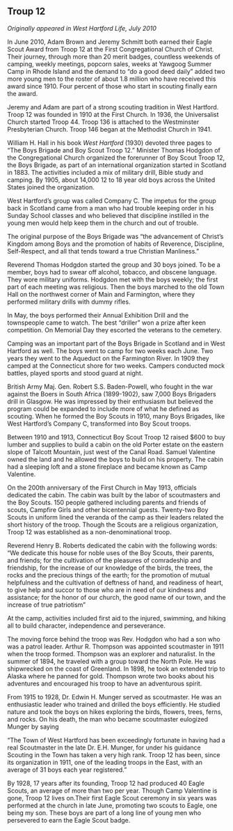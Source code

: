 ## Troup 12 {-}

*Originally appeared in West Hartford Life, July 2010*

In June 2010, Adam Brown and Jeremy Schmitt both earned their Eagle Scout Award from Troop 12 at the First Congregational Church of Christ. Their journey, through more than 20 merit badges, countless weekends of camping, weekly meetings, popcorn sales, weeks at Yawgoog Summer Camp in Rhode Island and the demand to “do a good deed daily” added two more young men to the roster of about 1.8 million who have received this award since 1910. Four percent of those who start in scouting finally earn the award.

Jeremy and Adam are part of a strong scouting tradition in West Hartford. Troop 12 was founded in 1910 at the First Church. In 1936, the Universalist Church started Troop 44. Troop 136 is attached to the Westminster Presbyterian Church. Troop 146 began at the Methodist Church in 1941.

William H. Hall in his book *West Hartford* (1930) devoted three pages to “The Boys Brigade and Boy Scout Troop 12.” Minister Thomas Hodgdon of the Congregational Church organized the forerunner of Boy Scout Troop 12, the Boys Brigade, as part of an international organization started in Scotland in 1883. The activities included a mix of military drill, Bible study and camping. By 1905, about 14,000 12 to 18 year old boys across the United States joined the organization.

West Hartford’s group was called Company C. The impetus for the group back in Scotland came from a man who had trouble keeping order in his Sunday School classes and who believed that discipline instilled in the young men would help keep them in the church and out of trouble.

The original purpose of the Boys Brigade was "the advancement of Christ's Kingdom among Boys and the promotion of habits of Reverence, Discipline, Self-Respect, and all that tends toward a true Christian Manliness."

Reverend Thomas Hodgdon started the group and 30 boys joined. To be a member, boys had to swear off alcohol, tobacco, and obscene language. They wore military uniforms. Hodgdon met with the boys weekly; the first part of each meeting was religious. Then the boys marched to the old Town Hall on the northwest corner of Main and Farmington, where they performed military drills with dummy rifles.

In May, the boys performed their Annual Exhibition Drill and the townspeople came to watch. The best “driller” won a prize after keen competition. On Memorial Day they escorted the veterans to the cemetery.

Camping was an important part of the Boys Brigade in Scotland and in West Hartford as well. The boys went to camp for two weeks each June. Two years they went to the Aqueduct on the Farmington River. In 1909 they camped at the Connecticut shore for two weeks. Campers conducted mock battles, played sports and stood guard at night.

British Army Maj. Gen. Robert S.S. Baden-Powell, who fought in the war against the Boers in South Africa (1899-1902), saw 7,000 Boys Brigaders drill in Glasgow. He was impressed by their enthusiasm but believed the program could be expanded to include more of what he defined as scouting. When he formed the Boy Scouts in 1910, many Boys Brigades, like West Hartford’s Company C, transformed into Boy Scout troops.

Between 1910 and 1913, Connecticut Boy Scout Troop 12 raised $600 to buy lumber and supplies to build a cabin on the old Porter estate on the eastern slope of Talcott Mountain, just west of the Canal Road. Samuel Valentine owned the land and he allowed the boys to build on his property. The cabin had a sleeping loft and a stone fireplace and became known as Camp Valentine.

On the 200th anniversary of the First Church in May 1913, officials dedicated the cabin. The cabin was built by the labor of scoutmasters and the Boy Scouts. 150 people gathered including parents and friends of scouts, Campfire Girls and other bicentennial guests. Twenty-two Boy Scouts in uniform lined the veranda of the camp as their leaders related the short history of the troop. Though the Scouts are a religious organization, Troop 12 was established as a non-denominational troop.

Reverend Henry B. Roberts dedicated the cabin with the following words: “We dedicate this house for noble uses of the Boy Scouts, their parents, and friends; for the cultivation of the pleasures of comradeship and friendship, for the increase of our knowledge of the birds, the trees, the rocks and the precious things of the earth; for the promotion of mutual helpfulness and the cultivation of deftness of hand, and readiness of heart, to give help and succor to those who are in need of our kindness and assistance; for the honor of our church, the good name of our town, and the increase of true patriotism”

At the camp, activities included first aid to the injured, swimming, and hiking all to build character, independence and perseverance.

The moving force behind the troop was Rev. Hodgdon who had a son who was a patrol leader. Arthur R. Thompson was appointed scoutmaster in 1911 when the troop formed. Thompson was an explorer and naturalist. In the summer of 1894, he traveled with a group toward the North Pole. He was shipwrecked on the coast of Greenland. In 1898, he took an extended trip to Alaska where he panned for gold. Thompson wrote two books about his adventures and encouraged his troop to have an adventurous spirit.

From 1915 to 1928, Dr. Edwin H. Munger served as scoutmaster. He was an enthusiastic leader who trained and drilled the boys efficiently. He studied nature and took the boys on hikes exploring the birds, flowers, trees, ferns, and rocks. On his death, the man who became scoutmaster eulogized Munger by saying

“The Town of West Hartford has been exceedingly fortunate in having had a real Scoutmaster in the late Dr. E.H. Munger, for under his guidance Scouting in the Town has taken a very high rank. Troop 12 has been, since its organization in 1911, one of the leading troops in the East, with an average of 31 boys each year registered.”

By 1928, 17 years after its founding, Troop 12 had produced 40 Eagle Scouts, an average of more than two per year. Though Camp Valentine is gone, Troop 12 lives on.Their first Eagle Scout ceremony in six years was performed at the church in late June, promoting two scouts to Eagle, one being my son. These boys are part of a long line of young men who persevered to earn the Eagle Scout badge.
